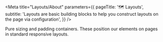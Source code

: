 
<Meta
  title="Layouts/About"
  parameters={{
    pageTitle: '🗺️ Layouts',
    subtitle:
      'Layouts are basic building blocks to help you construct layouts on the page via configuration',
  }}
/>

Pure sizing and padding containers.
These position our elements on pages in standard responsive layouts.

<TableOfContents />

